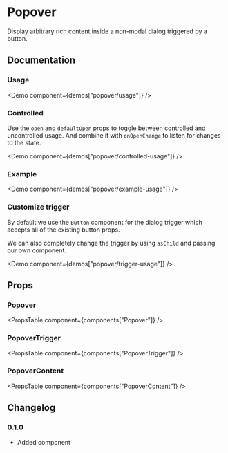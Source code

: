 
# Popover

Display arbitrary rich content inside a non-modal dialog triggered by a button.

## Documentation

### Usage

<Demo component={demos["popover/usage"]} />

### Controlled

Use the `open` and `defaultOpen` props to toggle between controlled and uncontrolled usage. And combine it with `onOpenChange` to listen for changes to the state.

<Demo component={demos["popover/controlled-usage"]} />

### Example

<Demo component={demos["popover/example-usage"]} />

### Customize trigger

By default we use the `Button` component for the dialog trigger which accepts all of the existing button props.

We can also completely change the trigger by using `asChild` and passing our own component.

<Demo component={demos["popover/trigger-usage"]} />

## Props

### Popover

<PropsTable component={components["Popover"]} />

### PopoverTrigger

<PropsTable component={components["PopoverTrigger"]} />

### PopoverContent

<PropsTable component={components["PopoverContent"]} />

## Changelog

### 0.1.0

- Added component
